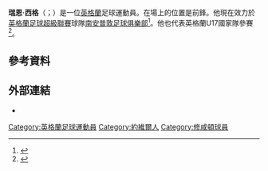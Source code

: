 '''瑞恩·西格'''（{{lang-en|Ryan Seager}}；{{bd|1996年|2月5日}}）是一位[[英格蘭|英格蘭]]足球運動員。在場上的位置是前鋒。他現在效力於[[英格蘭足球超級聯賽|英格蘭足球超級聯賽]]球隊[[南安普敦足球俱樂部|南安普敦足球俱樂部]]<ref>{{cite news |url=http://www.bbc.co.uk/sport/0/football/30860391 |title=Southampton 2–3 Crystal Palace |publisher=BBC Sport |date=24 January 2015 |accessdate=24 January 2015 |archive-date=2015-02-15 |archive-url=https://web.archive.org/web/20150215053036/http://www.bbc.co.uk/sport/0/football/30860391 |dead-url=no }}</ref>。他也代表英格蘭U17國家隊參賽<ref>{{cite news |url=http://www.saintsfc.co.uk/news/article/england-call-for-youngster-seager-600259.aspx |title=England Call For Youngster Seager |publisher=Southampton F.C. |date=15 January 2013 |accessdate=24 January 2015 |archive-url=https://web.archive.org/web/20150924114929/http://www.saintsfc.co.uk/news/article/england-call-for-youngster-seager-600259.aspx |archive-date=2015-09-24 |dead-url=yes }}</ref>。
==參考資料==
{{Reflist}}

==外部連結==
*{{soccerbase|id=80167}}

{{DEFAULTSORT:Seager, Ryan}}
[[Category:英格蘭足球運動員|Category:英格蘭足球運動員]]
[[Category:約維爾人|Category:約維爾人]]
[[Category:修咸頓球員|Category:修咸頓球員]]
